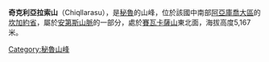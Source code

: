 {{Coord|13|22|32|S|74|38|18|W|display=title}}

'''奇克利亞拉索山'''（Chiqllarasu），是[[秘魯|秘魯]]的山峰，位於該國中南部[[阿亞庫喬大區|阿亞庫喬大區]]的[[坎加約省|坎加約省]]，屬於[[安第斯山脈|安第斯山脈]]的一部分，處於[[賽瓦卡薩山|賽瓦卡薩山]]東北面，海拔高度5,167米。

{{Peru-geo-stub}}
[[Category:秘魯山峰|Category:秘魯山峰]]